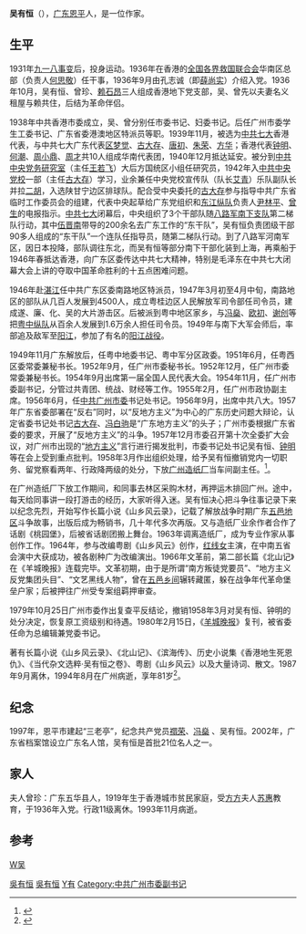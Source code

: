 {{Infobox_Person
| name = 吴有恒
|image= 
|box_width= 
|occupation= 
| period = 
|birth_name=
| other_names =
| Sex = 男
|birth_date= 1913年
|birth_place= 
|death_date= 1994年
|death_place= 
| nationality = {{PRC}}
| residence = 
| height =
| weight =
| party =
| religion =
| spouse = 
| relatives = 曾珍（妻）<br>[[吴幼坚|吴幼坚]]（女）
| educate = 
| past = 
| work = 
*长篇小说《山乡风云录》
*《北山记》
*《滨海传》
*历史小说集《香港地生死恩仇》
*《当代杂文选粹·吴有恒之卷》
*粤剧《山乡风云》
| award =
}}
'''吴有恒'''（{{bd|1913年|11月|1994年|8月}}），[[广东|广东]][[恩平|恩平]]人，是一位作家。

==生平==
1931年[[九一八事变|九一八事变]]后，投身运动。1936年在香港的[[全国各界救国联合会|全国各界救国联合会]]华南区总部（负责人[[何思敬|何思敬]]）任干事，1936年9月由孔志诚（即[[薛尚实|薛尚实]]）介绍入党。1936年10月，吴有恒、曾珍、[[赖石昂|赖石昂]]三人组成香港地下党支部，吴、曾先以夫妻名义租屋与赖共住，后结为革命伴侣。

1938年中共香港市委成立，吴、曾分别任市委书记、妇委书记。后任广州市委学生工委书记、广东省委港澳地区特派员等职。1939年11月，被选为[[中国共产党第七次全国代表大会|中共七大]]香港代表，与中共七大广东代表[[区梦觉|区梦觉]]、[[古大存|古大存]]、[[唐初|唐初]]、[[朱荣_(1918年)|朱荣]]、[[方华|方华]]；香港代表[[钟明|钟明]]、[[何潮|何潮]]、[[周小鼎|周小鼎]]、[[周才|周才]]共10人组成华南代表团，1940年12月抵达延安。被分到[[中共中央党务研究室|中共中央党务研究室]]（主任[[王若飞|王若飞]]）大后方国统区小组任研究员，1942年入[[中共中央党校|中共中央党校]]一部（主任[[古大存|古大存]]）学习，业余兼任中央党校宣传队（队长[[艾青|艾青]]）乐队副队长并拉[[二胡|二胡]]，入选陕甘宁边区排球队。配合受中央委托的[[古大存|古大存]]参与指导中共广东省临时工作委员会的组建，代表中央起草给广东党组织和[[东江纵队|东江纵队]]负责人[[尹林平|尹林平]]、[[曾生|曾生]]的电报指示。[[中共七大|中共七大]]闭幕后，中央组织了3个干部队随[[八路军南下支队|八路军南下支队]]第二梯队行动，其中[[伍晋南|伍晋南]]带导的200余名去广东工作的“东干队”，吴有恒负责团级干部90多人组成的“东干队”一个连队任指导员，随第二梯队行动。到了八路军河南军区，因日本投降，部队调往东北，而吴有恒等部分南下干部化装到上海，再乘船于1946年春抵达香港，向广东区委传达中共七大精神，特别是毛泽东在中共七大闭幕大会上讲的夺取中国革命胜利的十五点困难问题。

1946年赴[[湛江|湛江]]任中共广东区委南路地区特派员，1947年3月初至4月中旬，南路地区的部队从几百人发展到4500人，成立粤桂边区人民解放军司令部任司令员，建成遂、廉、化、吴的大片游击区。后被派到粤中地区家乡，与[[冯燊|冯燊]]、[[欧初|欧初]]、[[谢创|谢创]]等把[[粤中纵队|粤中纵队]]从百余人发展到1.6万余人担任司令员。1949年与南下大军会师后，率部追及敌军至[[阳江|阳江]]，参加了有名的[[阳江战役|阳江战役]]。

1949年11月广东解放后，任粤中地委书记、粤中军分区政委。1951年6月，任粤西区委常委兼秘书长。1952年9月，任广州市委秘书长。1952年12月，任广州市委常委兼秘书长。1954年9月出席第一届全国人民代表大会。1954年11月，任广州市委副书记，分管过共青团、统战、财经等工作。1955年2月，任广州市政协副主席。1956年6月，任[[中共广州市委|中共广州市委]]书记处书记。1956年9月，出席中共八大。1957年广东省委部署在“反右”同时，以“反地方主义”为中心的广东历史问题大辩论，认定省委书记处书记[[古大存|古大存]]、[[冯白驹|冯白驹]]是“广东地方主义”的头子；广州市委根据广东省委的要求，开展了“反地方主义”的斗争。1957年12月市委召开第十次全委扩大会议，对广州市出现的“[[地方主义|地方主义]]”言行进行揭发批判，市委书记处书记吴有恒、[[钟明|钟明]]等在会上受到重点批判。1958年3月作出组织处理，给予吴有恒撤销党内一切职务、留党察看两年、行政降两级的处分，下放[[广州造纸厂|广州造纸厂]]当车间副主任。<ref>{{Cite book|title=纪念吴有恒诞辰100周年 金戈妙笔铸风云|last=中共恩平市委宣传部，恩平市文化广电新闻出版局编|first=|publisher=|year=2013.11|isbn=|location=|pages=3-4}}</ref>。

在广州造纸厂下放工作期间，和同事去林区采购木材，再押运木排回广州。途中，每天给同事讲一段打游击的经历，大家听得入迷。吴有恒决心把斗争往事记录下来以纪念先烈，开始写作长篇小说《山乡风云录》，记载了解放战争时期广东[[五邑|五邑地区]]斗争故事，出版后成为畅销书，几十年代多次再版。又与造纸厂业余作者合作了话剧《桃园堡》，后被省话剧团搬上舞台。1963年调离造纸厂，成为专业作家从事创作工作。1964年，参与改编粤剧《山乡风云》创作，[[红线女|红线女]]主演，在中南五省会演中大获成功，被各剧种广为改编演出。1966年文革前，第二部长篇《北山记》在《羊城晚报》连载完毕。文革初期，由于是所谓“南方叛徒党要员”、“地方主义反党集团头目”、“文艺黑线人物”，曾在[[五邑|五邑乡间]]辗转藏匿，躲在战争年代革命堡垒户家；后被押往广州受专案组羁押审查。

1979年10月25日广州市委作出复查平反结论，撤销1958年3月对吴有恒、钟明的处分决定，恢复原工资级别和待遇。1980年2月15日，《[[羊城晚报|羊城晚报]]》复刊，被省委任命为总编辑兼党委书记。

著有长篇小说《山乡风云录》、《北山记》、《滨海传》、历史小说集《香港地生死恩仇》、《当代杂文选粹·吴有恒之卷》、粤剧《山乡风云》以及大量诗词、散文。1987年9月离休，1994年8月在广州病逝，享年81岁<ref>{{Cite book|title=高明历史文化系列丛书 高明人物|last=佛山市高明区档案局，佛山市高明区委党史研究室，佛山市高明区地方志办公室编|first=|publisher=|year=2015.09|isbn=978-7-5543-0232-3|location=广州：[[羊城晚报出版社|羊城晚报出版社]]|pages=112}}</ref>。

==纪念==
1997年，恩平市建起“三老亭”，纪念共产党员[[禤荣|禤荣]]、[[冯燊|冯燊]] 、吴有恒。2002年，广东省档案馆设立广东名人馆，吴有恒是首批21位名人之一。
==家人==
夫人曾珍：广东五华县人，1919年生于香港城市贫民家庭，受[[方方_(政治人物)|方方]]夫人[[苏惠_(1909年)|苏惠]]教育，于1936年入党。行政11级离休。1993年11月病逝。
==参考==
{{reflist}}
[[Category:1913年出生|吳有恒]]
[[分类:1994年逝世|W吴]]
[[Category:恩平人|吳有恒]]
[[Category:吴姓|Y有]]
[[Category:中共广州市委副书记|Category:中共广州市委副书记]]